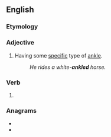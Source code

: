 ==English==

===Etymology===
{{suffix|en|ankle|ed}}

===Adjective===
{{en-adj|-}}

# {{lb|en|in combination}} Having some [[specific]] type of [[ankle]].
#: ''He rides a white-'''ankled''' horse.''

===Verb===
{{head|en|verb form}}

# {{en-past of|ankle}}

===Anagrams===
* {{l|en|Kendal}}
* {{l|en|lanked}}